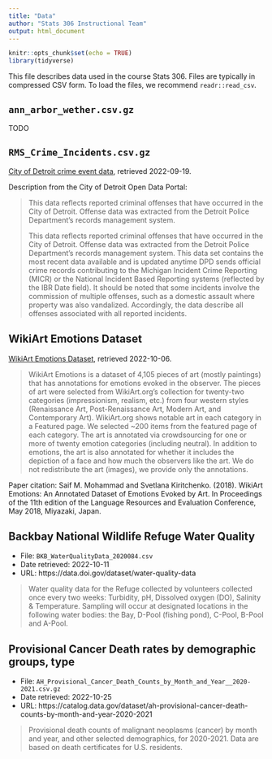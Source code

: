 ```yaml
---
title: "Data"
author: "Stats 306 Instructional Team"
output: html_document
---
```


```r
knitr::opts_chunk$set(echo = TRUE)
library(tidyverse)
```

This file describes data used in the course Stats 306. Files are typically in compressed CSV form. To load the files, we recommend `readr::read_csv`.

## `ann_arbor_wether.csv.gz`

TODO

## `RMS_Crime_Incidents.csv.gz`

[City of Detroit crime event data](https://data.detroitmi.gov/datasets/detroitmi::rms-crime-incidents/explore), retrieved 2022-09-19.

Description from the City of Detroit Open Data Portal:

> This data reflects reported criminal offenses that have occurred in the City of Detroit. Offense data was extracted from the Detroit Police Department's records management system.
>
> This data reflects reported criminal offenses that have occurred in the City of Detroit. Offense data was extracted from the Detroit Police Department's records management system. This data set contains the most recent data available and is updated anytime DPD sends official crime records contributing to the Michigan Incident Crime Reporting (MICR) or the National Incident Based Reporting systems (reflected by the IBR Date field). It should be noted that some incidents involve the commission of multiple offenses, such as a domestic assault where property was also vandalized. Accordingly, the data describe all offenses associated with all reported incidents.

## WikiArt Emotions Dataset

[WikiArt Emotions Dataset](http://saifmohammad.com/WebPages/wikiartemotions.html), retrieved 2022-10-06.

> WikiArt Emotions is a dataset of 4,105 pieces of art (mostly paintings) that has annotations for emotions evoked in the observer. The pieces of art were selected from WikiArt.org's collection for twenty-two categories (impressionism, realism, etc.) from four western styles (Renaissance Art, Post-Renaissance Art, Modern Art, and Contemporary Art). WikiArt.org shows notable art in each category in a Featured page. We selected ~200 items from the featured page of each category. The art is annotated via crowdsourcing for one or more of twenty emotion categories (including neutral). In addition to emotions, the art is also annotated for whether it includes the depiction of a face and how much the observers like the art. We do not redistribute the art (images), we provide only the annotations.

Paper citation: Saif M. Mohammad and Svetlana Kiritchenko. (2018). WikiArt Emotions: An Annotated Dataset of Emotions Evoked by Art. In Proceedings of the 11th edition of the Language Resources and Evaluation Conference, May 2018, Miyazaki, Japan.

## Backbay National Wildlife Refuge Water Quality

* File: `BKB_WaterQualityData_2020084.csv`
* Date retrieved: 2022-10-11
* URL: https://data.doi.gov/dataset/water-quality-data

> Water quality data for the Refuge collected by volunteers collected once every two weeks: Turbidity, pH, Dissolved oxygen (DO), Salinity & Temperature. Sampling will occur at designated locations in the following water bodies: the Bay, D-Pool (fishing pond), C-Pool, B-Pool and A-Pool.

## Provisional Cancer Death rates by demographic groups, type

* File: `AH_Provisional_Cancer_Death_Counts_by_Month_and_Year__2020-2021.csv.gz`
* Date retrieved: 2022-10-25
* URL: https://catalog.data.gov/dataset/ah-provisional-cancer-death-counts-by-month-and-year-2020-2021

> Provisional death counts of malignant neoplasms (cancer) by month and year, and other selected demographics, for 2020-2021. Data are based on death certificates for U.S. residents.

